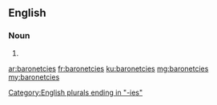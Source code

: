 ==English==

===Noun===
{{head|en|plural}}

# {{plural of|baronetcy|lang=en|nocat=1}}

[[Category:English plurals ending in "-ies"]]

[[ar:baronetcies]]
[[fr:baronetcies]]
[[ku:baronetcies]]
[[mg:baronetcies]]
[[my:baronetcies]]